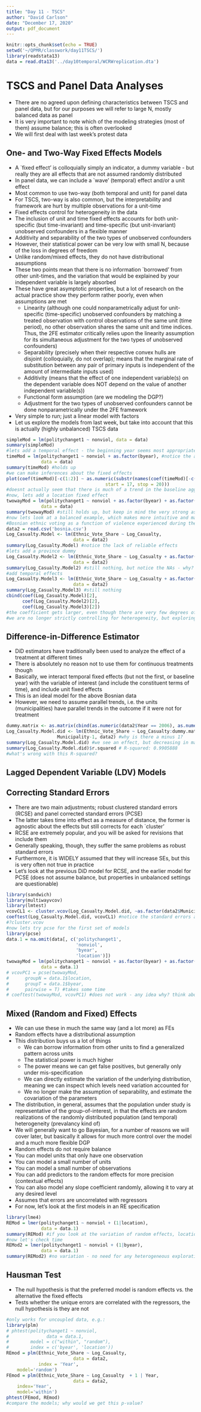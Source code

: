 ```yaml
---
title: "Day 11 - TSCS"
author: "David Carlson"
date: "December 17, 2020"
output: pdf_document
---
```


```r
knitr::opts_chunk$set(echo = TRUE)
setwd('~/QPMR/classwork/day11TSCS/')
library(readstata13)
data = read.dta13('../day10temporal/WCRWreplication.dta')
```

# TSCS and Panel Data Analyses

- There are no agreed upon defining characteristics between TSCS and panel data, but for our purposes we will refer to large N, mostly balanced data as panel
- It is very important to note which of the modeling strategies (most of them) assume balance; this is often overlooked
- We will first deal with last week's protest data

## One- and Two-Way Fixed Effects Models

- A `fixed effect' is colloquially simply an indicator, a dummy variable - but really they are all effects that are not assumed randomly distributed
- In panel data, we can include a `wave' (temporal) effect and/or a unit effect
- Most common to use two-way (both temporal and unit) for panel data
- For TSCS, two-way is also common, but the interpretability and framework are hurt by multiple observations for a unit-time
- Fixed effects control for heterogeneity in the data
- The inclusion of unit and time fixed effects accounts for both unit-specific (but time-invariant) and time-specific (but unit-invariant) unobserved confounders in a flexible manner
- Additivity and separability of the two types of unobserved confounders
- However, their statistical power can be very low with small N, because of the loss in degrees of freedom
- Unlike random/mixed effects, they do not have distributional assumptions
- These two points mean that there is no information `borrowed' from other unit-times, and the variation that would be explained by your independent variable is largely absorbed
- These have great asymptotic properties, but a lot of research on the actual practice show they perform rather poorly, even when assumptions are met
  + Linearity (although one could nonparametrically adjust for unit-specific (time-specific) unobserved confounders by matching a treated observation with control observations of the same unit (time period), no other observation shares the same unit and time indices. Thus, the 2FE estimator critically relies upon the linearity assumption for its simultaneous adjustment for the two types of unobserved confounders)
  + Separability (precisely when their respective convex hulls are disjoint (colloquially, do not overlap); means that the marginal rate of substitution between any pair of primary inputs is independent of the amount of intermediate inputs used)
  + Additivity (means that the effect of one independent variable(s) on the dependent variable does NOT depend on the value of another independent variable(s))
  + Functional form assumption (are we modeling the DGP?)
  + Adjustment for the two types of unobserved confounders cannot be done nonparametrically under the 2FE framework
- Very simple to run; just a linear model with factors
- Let us explore the models from last week, but take into account that this is actually (highly unbalanced) TSCS data

```r
simpleMod = lm(politychanget1 ~ nonviol, data = data)
summary(simpleMod)
#lets add a temporal effect - the beginning year seems most appropriate
timeMod = lm(politychanget1 ~ nonviol + as.factor(byear), #notice the as.factor wrapper - always use this to be safe so it is not interpretted numerically
             data = data)
summary(timeMod) #holds up
#we can make inferences about the fixed effects
plot(coef(timeMod)[-c(1:2)] ~ as.numeric(substr(names(coef(timeMod)[-c(1:2)]),
                                     start = 17, stop = 20)))
#doesnt actually seem that there is much of a trend in the baseline aggregate outcome
#now, lets add a location fixed effect
twowayMod = lm(politychanget1 ~ nonviol + as.factor(byear) + as.factor(location), #notice the as.factor wrapper - always use this to be safe so it is not interpretted numerically
             data = data)
summary(twowayMod) #still holds up, but keep in mind the very strong assumptions, especially when the fixed effects within country are not allowed to vary over time
#now lets look at a balanced example, which makes more intuitive and mathematical sense
#Bosnian ethnic voting as a function of violence experienced during the war
data2 = read.csv('bosnia.csv')
Log_Casualty.Model <- lm(Ethnic_Vote_Share ~ Log_Casualty,
                         data = data2)
summary(Log_Casualty.Model) #notice the lack of reliable effects
#lets add a province dummy
Log_Casualty.Model2 <- lm(Ethnic_Vote_Share ~ Log_Casualty + as.factor(Municipality),
                         data = data2)
summary(Log_Casualty.Model2) #still nothing, but notice the NAs - why?
#add temporal effects
Log_Casualty.Model3 <- lm(Ethnic_Vote_Share ~ Log_Casualty + as.factor(Municipality) + as.factor(Year),
                         data = data2)
summary(Log_Casualty.Model3) #still nothing
cbind(coef(Log_Casualty.Model)[2],
      coef(Log_Casualty.Model2)[2],
      coef(Log_Casualty.Model3)[2])
#the coefficient gets larger, even though there are very few degrees of freedom - why?
#we are no longer strictly controlling for heterogeneity, but exploring/exploiting province-year-level variation
```

## Difference-in-Difference Estimator

- DiD estimators have traditionally been used to analyze the effect of a treatment at different times
- There is absolutely no reason not to use them for continuous treatments though
- Basically, we interact temporal fixed effects (but not the first, or baseline year) with the variable of interest (and include the constituent terms of time), and include unit fixed effects
- This is an ideal model for the above Bosnian data
- However, we need to assume parallel trends, i.e. the units (municipalities) have parallel trends in the outcome if it were not for treatment

```r
dummy.matrix <- as.matrix(cbind(as.numeric(data2$Year == 2006), as.numeric(data2$Year==2010), as.numeric(data2$Year==2014)))
Log_Casualty.Model.did <- lm(Ethnic_Vote_Share ~ Log_Casualty:dummy.matrix+dummy.matrix+
                   Municipality-1, data2) #why is there a minus 1?
summary(Log_Casualty.Model.did) #we see an effect, but decreasing in magnitude and reliability (keep this in mind)
summary(Log_Casualty.Model.did)$r.squared # R-squared: 0.9905888
#what's wrong with this R-squared?
```

## Lagged Dependent Variable (LDV) Models

## Correcting Standard Errors

- There are two main adjustments; robust clustered standard errors (RCSE) and panel corrected standard errors (PCSE)
- The latter takes time into effect as a measure of distance, the former is agnostic about the effects but still corrects for each `cluster'
- RCSE are extremely popular, and you will be asked for revisions that include them
- Generally speaking, though, they suffer the same problems as robust standard errors
- Furthermore, it is WIDELY assumed that they will increase SEs, but this is very often not true in practice
- Let's look at the previous DiD model for RCSE, and the earlier model for PCSE (does not assume balance, but properties in unbalanced settings are questionable)

```r
library(sandwich)
library(multiwayvcov)
library(lmtest)
vcovCL1 <- cluster.vcov(Log_Casualty.Model.did, ~as.factor(data2$Municipality) + as.factor(data2$Year))
coeftest(Log_Casualty.Model.did, vcovCL1) #notice the standard errors actually decreased
#?cluster.vcov
#now lets try pcse for the first set of models
library(pcse)
data.1 = na.omit(data[, c('politychanget1',
                          'nonviol',
                          'byear',
                          'location')])
twowayMod = lm(politychanget1 ~ nonviol + as.factor(byear) + as.factor(location),
             data = data.1)
# vcovPC1 = pcse(twowayMod,
#      groupN = data.1$location,
#      groupT = data.1$byear,
#      pairwise = T) #takes some time
# coeftest(twowayMod, vcovPC1) #does not work - any idea why? think about how the data is assumed related to other data points
```

## Mixed (Random and Fixed) Effects

- We can use these in much the same way (and a lot more) as FEs
- Random effects have a distributional assumption
- This distribution buys us a lot of things
  + We can borrow information from other units to find a generalized pattern across units
  + The statistical power is much higher
  + The power means we can get false positives, but generally only under mis-specification
  + We can directly estimate the variation of the underlying distribution, meaning we can inspect which levels need variation accounted for
  + We no longer make the assumption of separability, and estimate the covariation of the parameters
- The distribution, in general, assumes that the population under study is representative of the group-of-interest, in that the effects are random realizations of the randomly distributed population (and temporal) heterogeneity (prevalancy kind of)
- We will generally want to go Bayesian, for a number of reasons we will cover later, but basically it allows for much more control over the model and a much more flexible DGP
- Random effects do not require balance
- You can model units that only have one observation
- You can model a small number of units
- You can model a small number of observations
- You can add predictors to the random effects for more precision (contextual effects)
- You can also model any slope coefficient randomly, allowing it to vary at any desired level
- Assumes that errors are uncorrelated with regressors
- For now, let's look at the first models in an RE specification

```r
library(lme4)
REMod = lmer(politychanget1 ~ nonviol + (1|location),
             data = data.1)
summary(REMod) #if you look at the variation of random effects, location is not warranted
#now let's check time
REMod2 = lmer(politychanget1 ~ nonviol + (1|byear),
             data = data.1)
summary(REMod2) #no variation - no need for any heterogeneous exploration (though you might need to for reviewers, but you can argue these points preemptively or when you get reviews)
```

## Hausman Test

- The null hypothesis is that the preferred model is random effects vs. the alternative the fixed effects
- Tests whether the unique errors are correlated with the regressors, the null hypothesis is they are not

```r
#only works for uncoupled data, e.g.:
library(plm)
# phtest(politychanget1 ~ nonviol,
#              data = data.1,
#        model = c("within", "random"),
#        index = c('byear', 'location'))
REmod = plm(Ethnic_Vote_Share ~ Log_Casualty,
                         data = data2,
            index = 'Year',
    model='random')
FEmod = plm(Ethnic_Vote_Share ~ Log_Casualty  + 1 | Year,
                         data = data2,
    index='Year',
    model='within')
phtest(FEmod, REmod)
#compare the models; why would we get this p-value?
```


